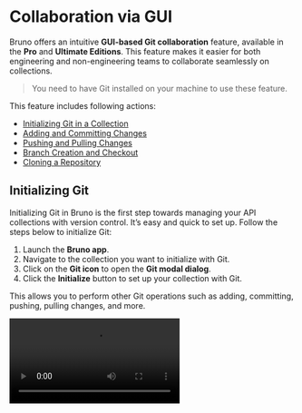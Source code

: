 
# **Collaboration via GUI** <PremiumBadge />

Bruno offers an intuitive **GUI-based Git collaboration** feature, available in the **Pro** and **Ultimate Editions**. This feature makes it easier for both engineering and non-engineering teams to collaborate seamlessly on collections.

> You need to have Git installed on your machine to use these feature.


This feature includes following actions:

- [Initializing Git in a Collection](#initializing-git)
- [Adding and Committing Changes](#adding-and-committing-changes)
- [Pushing and Pulling Changes](#pushing-and-pulling-changes)
- [Branch Creation and Checkout](#branch-creation-and-checkout)
- [Cloning a Repository](#cloning-collections-from-github)


## **Initializing Git**

Initializing Git in Bruno is the first step towards managing your API collections with version control. It’s easy and quick to set up. Follow the steps below to initialize Git:

1. Launch the **Bruno app**.
2. Navigate to the collection you want to initialize with Git.
3. Click on the **Git icon** to open the **Git modal dialog**.
4. Click the **Initialize** button to set up your collection with Git.

 This allows you to perform other Git operations such as adding, committing, pushing, pulling changes, and more.


<Video src="/assets/demo-git-initialise.mov" />





## **Adding and Committing Changes**

Once you’ve made changes to your collection in Bruno, you can easily commit those changes using the Git UI. This allows you to track changes and collaborate with your team efficiently.

Follow these steps to add and commit changes:

1. Navigate to Your Collection and Access **Git UI**.
2. Go to the **Changes Tab**. 
3. Click on **add icon** for the changes you want to commit.
4. Click on **Commit Changes** button. 
5. Write a Commit Message and click **Commit**. 

> You can commit all changes in a single click by pressing the **Add All Changes** button.

By following these steps, your changes are now committed and tracked in Git, ready to be pushed or shared with others.

<Video src="/assets/demo-adding-and-committing-changes.mov" />



## **Branch Creation and Checkout**

With branches in **Bruno**, you can manage your code effectively by isolating different features or tasks.

> You need to commit some changes to the **main** branch before you can create a new branch.


1. Open to the **Collection**.

2. Click on the **Main** and Create a **New Branch**.

3. Enter **Branch Name**.

5. Click on **Save** button.

<Video src="/assets/branch-and-checkout.mp4" />
   
Once the branch is created, you can start making changes to the branch.
You can **push** changes from your local environment to the remote repository or **pull** changes from the remote to your local branch.


## **Pushing and Pulling Changes**

The GUI-based Git integration in Bruno allows both engineering and non-engineering teams to work together in a fast, efficient, and accurate manner. This integration ensures that your collections remain consistently up-to-date across all team members.

>  Before you can push or pull changes, ensure that the **remote repository** is linked to your project. 


### **Pushing Changes**
Push your local changes to the remote repository with just a few clicks.

1. Click on **main** and Select **Push**.
2. Confirm the **Remote Server** configurations.
3. Click on **Push** button.

Now you can see all your local changes pushed to the remote repository.

<Video src="/assets/demo-git-push.mov" />

### **Pulling Changes**
Pull the latest changes from the remote repository to stay synchronized with your team.

1. Click on **main** and Select **Pull**.
2. Confirm the **Remote Server** configurations.
3. Click on **Pull** button.

Now you can see all your remote changes pulled in your collection.


<Video src="/assets/demo-git-pull.mov" />


## **Cloning Collections from GitHub**
To clone a collection from GitHub into **Bruno**, you need to have a pre-existing collection repository on GitHub. Follow these steps to clone a collection:


> You must have an existing collection repository hosted on GitHub.


1. Open Bruno and Click on the **Main Menu Icon**.

2. Click on **Import Collection**.

3. Select **Clone Git Repository**.

4. Enter the **GitHub Repository URL** and **Location**.

5. Click on **Clone** button.

6. Select the **Collection** you want to clone and Click **Open**.



<Video src="/assets/clone-github-repo.mp4" />

You'll see your collection will be open in **Bruno**.




